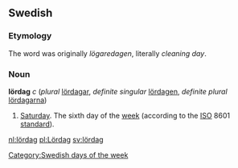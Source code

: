 ==Swedish==
===Etymology===
The word was originally ''lögaredagen'', literally ''cleaning day''. 

===Noun===
'''lördag''' ''c'' (''plural'' [[lördagar]], ''definite singular'' [[lördagen]], ''definite plural'' [[lördagarna]])

# [[Saturday]]. The sixth day of the [[week]] (according to the [[ISO]] 8601 [[standard]]).

[[Category:Swedish days of the week]]

[[nl:lördag]]
[[pl:Lördag]]
[[sv:lördag]]